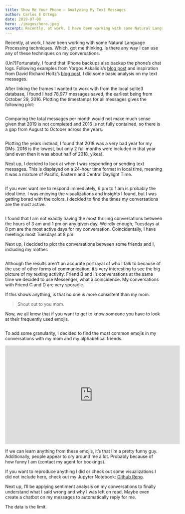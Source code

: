 ```yaml
---
title: Show Me Your Phone — Analyzing My Text Messages
author: Carlos E Ortega
date: 2019-07-08
hero: ./images/hero.jpeg
excerpt: Recently, at work, I have been working with some Natural Language Processing techniques. Which, got me thinking. Is there any way I can use any of these techniques on my conversations.
---
```

Recently, at work, I have been working with some Natural Language Processing techniques. Which, got me thinking. Is there any way I can use any of these techniques on my conversations.

(Un?)Fortunately, I found that iPhone backups also backup the phone’s chat logs. Following examples from Yorgos Askalidis’s [blog post](https://towardsdatascience.com/heres-how-you-can-access-your-entire-imessage-history-on-your-mac-f8878276c6e9) and inspiration from David Richard Holtz’s [blog post](https://towardsdatascience.com/what-your-imessage-data-says-about-you-daa186db16d), I did some basic analysis on my text messages.

After linking the frames I wanted to work with from the local sqlite3 database, I found I had 78,977 messages saved, the earliest being from October 29, 2016. Plotting the timestamps for all messages gives the following plot:

<div className="Image__Small">
  <img
    src="./images/all_texts.png"
    title=""
    alt=""
  />
</div>

Comparing the total messages per month would not make much sense given that 2019 is not completed and 2016 is not fully contained, so there is a gap from August to October across the years.

<div className="Image__Small">
  <img
    src="./images/years.png"
    title=""
    alt=""
  />
</div>

Plotting the years instead, I found that 2018 was a very bad year for my DMs. 2016 is the lowest, but only 2 full months were included in that year (and even then it was about half of 2018, yikes).

Next up, I decided to look at when I was responding or sending text messages. This is displayed on a 24-hour time format in local time, meaning it was a mixture of Pacific, Eastern and Central Daylight Time.

<div className="Image__Small">
  <img
    src="./images/time_of_day.png"
    title=""
    alt=""
  />
</div>

If you ever want me to respond immediately, 6 pm to 1 am is probably the ideal time. I was enjoying the visualizations and insights I found, but I was getting bored with the colors. I decided to find the times my conversations are the most active.

<div className="Image__Small">
  <img
    src="./images/time_heatmap.png"
    title=""
    alt=""
  />
</div>

I found that I am not exactly having the most thrilling conversations between the hours of 3 am and 1 pm on any given day. Weirdly enough, Tuesdays at 8 pm are the most active days for my conversation. Coincidentally, I have meetings most Tuesdays at 8 pm.

Next up, I decided to plot the conversations between some friends and I, including my mother.

<div className="Image__Small">
  <img
    src="./images/people_comparison.png"
    title=""
    alt=""
  />
</div>

Although the results aren’t an accurate portrayal of who I talk to because of the use of other forms of communication, it’s very interesting to see the big picture of my texting activity. Friend B and I’s conversations at the same time we decided to use Messenger, what a coincidence. My conversations with Friend C and D are very sporadic.

If this shows anything, is that no one is more consistent than my mom.

> Shout out to you mom.

Now, we all know that if you want to get to know someone you have to look at their frequently used emojis.

<div className="Image__Small">
  <img
    src="./images/emojis_sent_and_received.png"
    title=""
    alt=""
  />
</div>

To add some granularity, I decided to find the most common emojis in my conversations with my mom and my alphabetical friends.

<div className="Image__Small">
  <img
    src="./images/all_emojis_convos.png"
    title=""
    alt=""
  />
</div>

<iframe width="560" height="315" src="https://www.youtube.com/embed/moTlZBY66Ng" frameborder="0" allow="accelerometer; autoplay; encrypted-media; gyroscope; picture-in-picture" allowfullscreen></iframe>


If we can learn anything from these emojis, it’s that I’m a pretty funny guy. Additionally, people appear to cry around me a lot. Probably because of how funny I am (contact my agent for bookings).

If you want to reproduce anything I did or check out some visualizations I did not include here, check out my Jupyter Notebook: [Github Repo](https://github.com/SoyCarloss/iMessage-Analysis).

Next up, I’ll be applying sentiment analysis on my conversations to finally understand what I said wrong and why I was left on read. Maybe even create a chatbot on my messages to automatically reply for me.

The data is the limit.